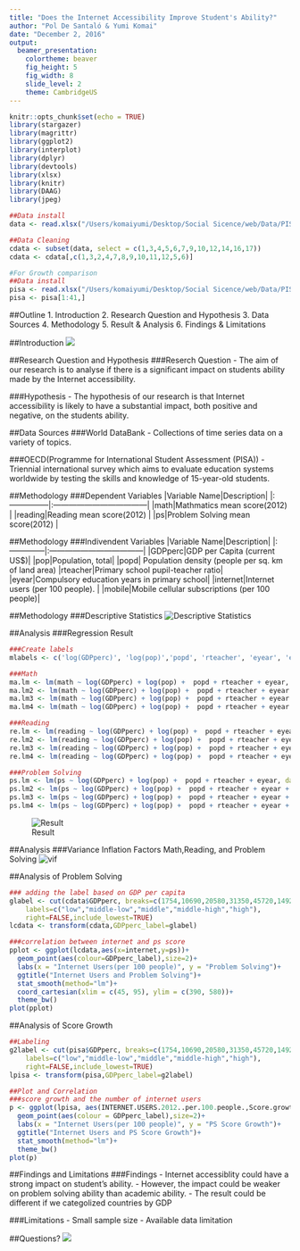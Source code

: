 ```yaml
---
title: "Does the Internet Accessibility Improve Student's Ability?"
author: "Pol De Santaló & Yumi Komai"
date: "December 2, 2016"
output:
  beamer_presentation:
    colortheme: beaver
    fig_height: 5
    fig_width: 8
    slide_level: 2
    theme: CambridgeUS
---
```


```r
knitr::opts_chunk$set(echo = TRUE)
library(stargazer)
library(magrittr)  
library(ggplot2)
library(interplot)  
library(dplyr)  
library(devtools)
library(xlsx)
library(knitr)
library(DAAG)
library(jpeg)
```

```r
##Data install
data <- read.xlsx("/Users/komaiyumi/Desktop/Social Sicence/web/Data/PISA_Data.xlsx",1)

##Data Cleaning
cdata <- subset(data, select = c(1,3,4,5,6,7,9,10,12,14,16,17))
cdata <- cdata[,c(1,3,2,4,7,8,9,10,11,12,5,6)]

#For Growth comparison
##Data install
pisa <- read.xlsx("/Users/komaiyumi/Desktop/Social Sicence/web/Data/PISA_Data.xlsx",2)
pisa <- pisa[1:41,]
```

##Outline
1. Introduction
2. Research Question and Hypothesis
3. Data Sources
4. Methodology
5. Result & Analysis
6. Findings & Limitations

##Introduction
![](Pictures/internet-for-english.jpg)

##Research Question and Hypothesis
###Reserch Question
- The aim of our research is to analyse if there is a significant impact on students ability made by the Internet accessibility.

###Hypothesis
- The hypothesis of our research is that Internet accessibility is likely to have a substantial impact, both positive and negative, on the students ability.


##Data Sources
###World DataBank
- Collections of time series data on a variety of topics.

###OECD(Programme for International Student Assessment (PISA))
- Triennial international survey which aims to evaluate education systems worldwide by testing the skills and knowledge of 15-year-old students.

##Methodology
###Dependent Variables
|Variable Name|Description|
|:---------------|:------------------------------------|
|math|Mathmatics mean score(2012)      |
|reading|Reading mean score(2012)      |
|ps|Problem Solving mean score(2012)   |

##Methodology
###Indivendent Variables
|Variable Name|Description|
|:--------------|:------------------------------------|
|GDPperc|GDP per Capita (current US$)|
|pop|Population, total|
|popd| Population density (people per sq. km of land area)
|rteacher|Primary school pupil-teacher ratio|
|eyear|Compulsory education years in primary school|
|internet|Internet users (per 100 people). |
|mobile|Mobile cellular subscriptions (per 100 people)|

##Methodology
###Descriptive Statistics
![Descriptive Statistics](Results/SD.png)


##Analysis
###Regression Result
```r
###Create labels
mlabels <- c('log(GDPperc)', 'log(pop)','popd', 'rteacher', 'eyear', 'expend', 'internet','mobile','(intercept)')

###Math
ma.lm <- lm(math ~ log(GDPperc) + log(pop) +  popd + rteacher + eyear, data = cdata )
ma.lm2 <- lm(math ~ log(GDPperc) + log(pop) +  popd + rteacher + eyear + expend, data = cdata )
ma.lm3 <- lm(math ~ log(GDPperc) + log(pop) +  popd + rteacher + eyear + internet + mobile, data = cdata )
ma.lm4 <- lm(math ~ log(GDPperc) + log(pop) +  popd + rteacher + eyear + expend + internet + mobile,data = cdata )

###Reading
re.lm <- lm(reading ~ log(GDPperc) + log(pop) +  popd + rteacher + eyear, data = cdata )
re.lm2 <- lm(reading ~ log(GDPperc) + log(pop) +  popd + rteacher + eyear + expend, data = cdata )
re.lm3 <- lm(reading ~ log(GDPperc) + log(pop) +  popd + rteacher + eyear + internet + mobile, data = cdata )
re.lm4 <- lm(reading ~ log(GDPperc) + log(pop) +  popd + rteacher + eyear + expend + internet + mobile,data = cdata )

###Problem Solving
ps.lm <- lm(ps ~ log(GDPperc) + log(pop) +  popd + rteacher + eyear, data = cdata )
ps.lm2 <- lm(ps ~ log(GDPperc) + log(pop) +  popd + rteacher + eyear + expend, data = cdata )
ps.lm3 <- lm(ps ~ log(GDPperc) + log(pop) +  popd + rteacher + eyear + internet + mobile, data = cdata )
ps.lm4 <- lm(ps ~ log(GDPperc) + log(pop) +  popd + rteacher + eyear + expend + internet + mobile,data = cdata )
```
![Result](Results/2result.png)

##Analysis
###Variance Inflation Factors
Math,Reading, and Problem Solving
![vif](Results/vif.png)


##Analysis of Problem Solving
```r

### adding the label based on GDP per capita
glabel <- cut(cdata$GDPperc, breaks=c(1754,10690,20580,31350,45720,149200),
    labels=c("low","middle-low","middle","middle-high","high"),
    right=FALSE,include_lowest=TRUE)
lcdata <- transform(cdata,GDPperc_label=glabel)

###correlation between internet and ps score
pplot <- ggplot(lcdata,aes(x=internet,y=ps))+
  geom_point(aes(colour=GDPperc_label),size=2)+
  labs(x = "Internet Users(per 100 people)", y = "Problem Solving")+
  ggtitle("Internet Users and Problem Solving")+
  stat_smooth(method="lm")+
  coord_cartesian(xlim = c(45, 95), ylim = c(390, 580))+
  theme_bw()
plot(pplot)

```

##Analysis of Score Growth
```r
##Labeling
g2label <- cut(pisa$GDPperc, breaks=c(1754,10690,20580,31350,45720,149200),
    labels=c("low","middle-low","middle","middle-high","high"),
    right=FALSE,include_lowest=TRUE)
lpisa <- transform(pisa,GDPperc_label=g2label)

##Plot and Correlation
###score growth and the number of internet users
p <- ggplot(lpisa, aes(INTERNET.USERS.2012..per.100.people.,Score.growth))+
  geom_point(aes(colour = GDPperc_label),size=2)+
  labs(x = "Internet Users(per 100 people)", y = "PS Score Growth")+
  ggtitle("Internet Users and PS Score Growth")+
  stat_smooth(method="lm")+
  theme_bw()
plot(p)
```


##Findings and Limitations
###Findings
- Internet accessiblity could have a strong impact on student's ability.
- However, the impact could be weaker on problem solving ability than academic ability.
- The result could be different if we categolized countries by GDP

###Limitations
- Small sample size
- Available data limitation

##Questions?
![](Pictures/Questions.jpg)




